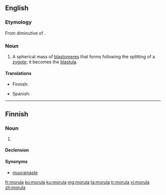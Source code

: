 ==English==

===Etymology===
From diminutive of {{etyl|la|en}} {{term|morum||mulberry|lang=la}}.

===Noun===
{{wikipedia}}
{{en-noun|morulae}}

# {{context|biology|lang=en}} A spherical mass of [[blastomere]]s that forms following the splitting of a [[zygote]]; it becomes the [[blastula]].

====Translations====
{{trans-top|spherical mass of blastomeres}}
* Finnish: {{t|fi|morula}}
{{trans-mid}}
* Spanish: {{t|es|mórula|f}}
{{trans-bottom}}

----

==Finnish==

===Noun===
{{fi-noun}}

# {{context|biology|lang=fi}} {{l|en|morula}}

====Declension====
{{fi-decl-kulkija|morul|a}}

====Synonyms====
* [[muurainaste]]

[[fr:morula]]
[[ko:morula]]
[[ku:morula]]
[[mg:morula]]
[[ta:morula]]
[[tr:morula]]
[[vi:morula]]
[[zh:morula]]